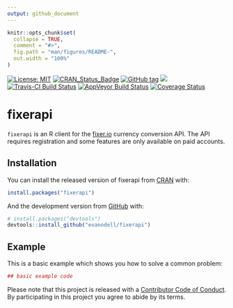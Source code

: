 ```yaml
---
output: github_document
---
```


<!-- README.md is generated from README.Rmd. Please edit that file -->

```r
knitr::opts_chunk$set(
  collapse = TRUE,
  comment = "#>",
  fig.path = "man/figures/README-",
  out.width = "100%"
)
```

[![License: MIT](https://img.shields.io/badge/License-MIT-blue.svg)](https://opensource.org/licenses/MIT)
[![CRAN_Status_Badge](https://www.r-pkg.org/badges/version/fixerapi)](https://cran.r-project.org/package=fixerapi)
[![GitHub tag](https://img.shields.io/github/tag/evanodell/fixerapi.svg)](https://github.com/evanodell/fixerapi)
[![](https://cranlogs.r-pkg.org/badges/grand-total/fixerapi)](https://dgrtwo.shinyapps.io/cranview/)
[![Travis-CI Build Status](https://travis-ci.org/evanodell/fixerapi.svg?branch=master)](https://travis-ci.org/evanodell/fixerapi)
[![AppVeyor Build Status](https://ci.appveyor.com/api/projects/status/github/evanodell/fixerapi?branch=master&svg=true)](https://ci.appveyor.com/project/evanodell/fixerapi)
[![Coverage Status](https://img.shields.io/codecov/c/github/evanodell/fixerapi/master.svg)](https://codecov.io/github/evanodell/fixerapi?branch=master)
<!--[![DOI](https://zenodo.org/badge/72111315.svg)](https://zenodo.org/badge/latestdoi/72111315) -->


# fixerapi

`fixerapi` is an R client for the [fixer.io](https://fixer.io) currency conversion API. The API requires registration and some features are only available on paid accounts.

## Installation

You can install the released version of fixerapi from [CRAN](https://CRAN.R-project.org) with:

``` r
install.packages("fixerapi")
```

And the development version from [GitHub](https://github.com/) with:

``` r
# install.packages("devtools")
devtools::install_github("evanodell/fixerapi")
```
## Example

This is a basic example which shows you how to solve a common problem:

```r
## basic example code
```


 Please note that this project is released with a [Contributor Code of Conduct](CODE_OF_CONDUCT.md).
  By participating in this project you agree to abide by its terms.
